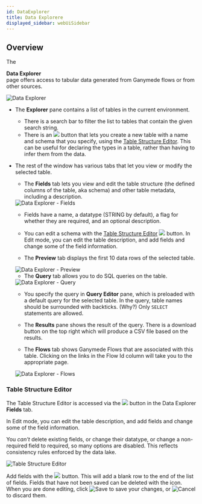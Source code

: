 ```yaml
---
id: DataExplorer
title: Data Explorere
displayed_sidebar: webUiSidebar
---
```



## Overview

The <div className="button darkblue_button"><TableOutlined /> **Data Explorer**</div> page offers access to tabular data generated from Ganymede flows or from other sources.

<img alt="Data Explorer" src="https://ganymede-bio.mo.cloudinary.net/apiServer/DataExplorer_20230831.png" />

- The **Explorer** pane contains a list of tables in the current environment. 
  - There is a search bar to filter the list to tables that contain the given search string.
  - There is an <img className="inline-img" src="../../img/data/addTableButton.png"/> button that lets you create a new table with a name and schema that you specify, using the [Table Structure Editor](#table-structure-editor).  This can be useful for declaring the types in a table, rather than having to infer them from the data.
- The rest of the window has various tabs that let you view or modify the selected table.
  - The **Fields** tab lets you view and edit the table structure (the defined columns of the table, aka schema) and other table metadata, including a description.

  <img alt="Data Explorer - Fields" src="https://ganymede-bio.mo.cloudinary.net/apiServer/DataExplorerFields_20231108.png" />

    - Fields have a name, a datatype (STRING by default), a flag for whether they are required, and an optional description.
    - You can edit a schema with the [Table Structure Editor](#table-structure-editor) <img className="inline-img" src="img/data/editButton.png"/> button. In Edit mode, you can edit the table description, and add fields and change some of the field information. 

  - The **Preview** tab displays the first 10 data rows of the selected table.
  <img alt="Data Explorer - Preview" src="https://ganymede-bio.mo.cloudinary.net/apiServer/DataExplorerPreview_20231108.png" />

  - The **Query** tab allows you to do SQL queries on the table.

  <img alt="Data Explorer - Query" src="https://ganymede-bio.mo.cloudinary.net/apiServer/DataExplorerQuery_20231108.png" />

    - You specify the query in **Query Editor** pane, which is preloaded with a default query for the selected table.  In the query, table names should be surrounded with backticks. (Why?) Only `SELECT` statements are allowed.
    
    - The **Results** pane shows the result of the query. There is a download button on the top right which will produce a CSV file based on the results.

  - The **Flows** tab shows Ganymede Flows that are associated with this table. Clicking on the links in the Flow Id column will take you to the appropriate page.

  <img alt="Data Explorer - Flows" src="https://ganymede-bio.mo.cloudinary.net/apiServer/DataExplorerFlows_20231108.png" />

### Table Structure Editor

The Table Structure Editor is accessed via the  <img className="inline-img" src="../../img/data/editButton.png"/> button in the Data Explorer **Fields** tab.

In Edit mode, you can edit the table description, and add fields and change some of the field information. 

You _can't_ delete existing fields, or change their datatype, or change a non-required field to required, so many options are disabled. This reflects consistency rules enforced by the data lake.

<img alt="Table Structure Editor" src="../../img/data/schemaEditor.png"/>

Add fields with the <img className="inline-img" src="../../img/data/newFieldButton.png"/> button. This will add a blank row to the end of the list of fields. Fields that have not been saved can be deleted with the <DeleteOutlined/> icon. When you are done editing, click  <img className="inline-img" alt="Save" src="../../img/data/saveButton.png"/> to save your changes, or <img className="inline-img" alt="Cancel" src="../../img/data/cancelButton.png"/> to discard them.


